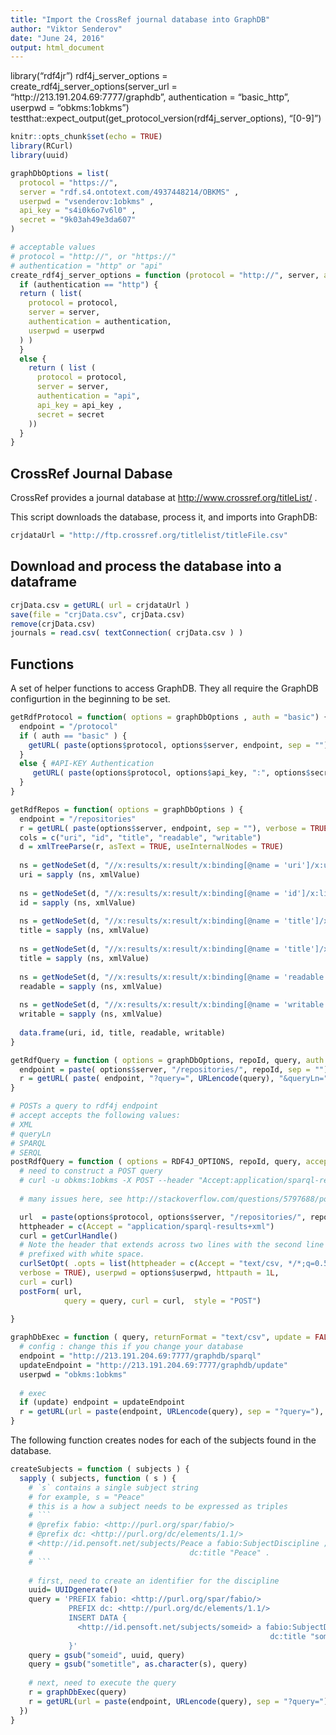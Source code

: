 ```yaml
---
title: "Import the CrossRef journal database into GraphDB"
author: "Viktor Senderov"
date: "June 24, 2016"
output: html_document
---
```


library("rdf4jr")
rdf4j_server_options = create_rdf4j_server_options(server_url = "http://213.191.204.69:7777/graphdb", authentication = "basic_http", userpwd = "obkms:1obkms")
testthat::expect_output(get_protocol_version(rdf4j_server_options), "[0-9]")


```r
knitr::opts_chunk$set(echo = TRUE)
library(RCurl)
library(uuid)

graphDbOptions = list(
  protocol = "https://",
  server = "rdf.s4.ontotext.com/4937448214/OBKMS" ,
  userpwd = "vsenderov:1obkms" ,
  api_key = "s4i0k6o7v6l0" ,
  secret = "9k03ah49e3da607"
)

# acceptable values 
# protocol = "http://", or "https://"
# authentication = "http" or "api"
create_rdf4j_server_options = function (protocol = "http://", server, authentication = "http", userpwd, api_key, secret) {
  if (authentication == "http") {
  return ( list(
    protocol = protocol,
    server = server,
    authentication = authentication,
    userpwd = userpwd
  ) )  
  }
  else {
    return ( list (
      protocol = protocol,
      server = server,
      authentication = "api",
      api_key = api_key ,
      secret = secret
    ))
  }
}
```

## CrossRef Journal Dabase

CrossRef provides a journal database at <http://www.crossref.org/titleList/> .

This script downloads the database, process it, and imports into GraphDB:

```r
crjdataUrl = "http://ftp.crossref.org/titlelist/titleFile.csv"
```

## Download and process the database into a dataframe

```r
crjData.csv = getURL( url = crjdataUrl )
save(file = "crjData.csv", crjData.csv)
remove(crjData.csv)
journals = read.csv( textConnection( crjData.csv ) )
```

## Functions

A set of helper functions to access GraphDB. They all require the GraphDB configurtion in the beginning to be set.

```r
getRdfProtocol = function( options = graphDbOptions , auth = "basic") {
  endpoint = "/protocol"
  if ( auth == "basic" ) {
    getURL( paste(options$protocol, options$server, endpoint, sep = ""), verbose = TRUE, userpwd = graphDbOptions$userpwd, httpauth = 1L)
  }
  else { #API-KEY Authentication
     getURL( paste(options$protocol, options$api_key, ":", options$secret, "@", options$server, endpoint, sep = ""), verbose = TRUE, userpwd = graphDbOptions$userpwd, httpauth = 1L)
  }
}

getRdfRepos = function( options = graphDbOptions ) {
  endpoint = "/repositories"
  r = getURL( paste(options$server, endpoint, sep = ""), verbose = TRUE, userpwd = graphDbOptions$userpwd, httpauth = 1L, httpheader = c(Accept = "application/sparql-results+xml, */*;q=0.5"))
  cols = c("uri", "id", "title", "readable", "writable")
  d = xmlTreeParse(r, asText = TRUE, useInternalNodes = TRUE)
  
  ns = getNodeSet(d, "//x:results/x:result/x:binding[@name = 'uri']/x:uri", "x")
  uri = sapply (ns, xmlValue)
  
  ns = getNodeSet(d, "//x:results/x:result/x:binding[@name = 'id']/x:literal", "x")
  id = sapply (ns, xmlValue)
  
  ns = getNodeSet(d, "//x:results/x:result/x:binding[@name = 'title']/x:literal", "x")
  title = sapply (ns, xmlValue)
  
  ns = getNodeSet(d, "//x:results/x:result/x:binding[@name = 'title']/x:literal", "x")
  title = sapply (ns, xmlValue)
  
  ns = getNodeSet(d, "//x:results/x:result/x:binding[@name = 'readable']/x:literal", "x")
  readable = sapply (ns, xmlValue)
  
  ns = getNodeSet(d, "//x:results/x:result/x:binding[@name = 'writable']/x:literal", "x")
  writable = sapply (ns, xmlValue)
  
  data.frame(uri, id, title, readable, writable)
}

getRdfQuery = function ( options = graphDbOptions, repoId, query, auth = "basic", accept = "application/sparql-results+xml, */*;q=0.5", queryLn = "sparql", infer = "true", varbindings = "", timeout = "0" ) {
  endpoint = paste( options$server, "/repositories/", repoId, sep = "") 
  r = getURL( paste( endpoint, "?query=", URLencode(query), "&queryLn=",queryLn, sep = "") , verbose = TRUE, userpwd = graphDbOptions$userpwd, httpauth = 1L, httpheader = c(Accept = accept))
}

# POSTs a query to rdf4j endpoint
# accept accepts the following values:
# XML
# queryLn
# SPARQL
# SERQL
postRdfQuery = function ( options = RDF4J_OPTIONS, repoId, query, accept = "XML", queryLn = "SPARQL", infer = "true", varbindings, timeout = "0" ) {
  # need to construct a POST query
  # curl -u obkms:1obkms -X POST --header "Accept:application/sparql-results+xml" --data   "query=SELECT%20(COUNT(*)%20as%20?count)%0AFROM%20%3Chttp://www.ontotext.com/implicit%3E%0AWHERE%20%7B%0A%20%20%20?s%20?p%20?o%20.%0A%7D" http://213.191.204.69:7777/graphdb/repositories/OBKMS
  
  # many issues here, see http://stackoverflow.com/questions/5797688/post-request-using-rcurl ,  more specifically comments by Duncan

  url  = paste(options$protocol, options$server, "/repositories/", repoId, sep = "")
  httpheader = c(Accept = "application/sparql-results+xml")
  curl = getCurlHandle()
  # Note the header that extends across two lines with the second line
  # prefixed with white space.
  curlSetOpt( .opts = list(httpheader = c(Accept = "text/csv, */*;q=0.5") ,
  verbose = TRUE), userpwd = options$userpwd, httpauth = 1L,
  curl = curl)
  postForm( url,
            query = query, curl = curl,  style = "POST")
  
}
```

```r
graphDbExec = function ( query, returnFormat = "text/csv", update = FALSE ) {
  # config : change this if you change your database
  endpoint = "http://213.191.204.69:7777/graphdb/sparql"
  updateEndpoint = "http://213.191.204.69:7777/graphdb/update"
  userpwd = "obkms:1obkms"
  
  # exec
  if (update) endpoint = updateEndpoint
  r = getURL(url = paste(endpoint, URLencode(query), sep = "?query="), userpwd = userpwd, httpheader = c(Accept=returnFormat), verbose = TRUE , httpauth= 1L)
}
```

The following function creates nodes for each of the subjects found in the database.

```r
createSubjects = function ( subjects ) {
  sapply ( subjects, function ( s ) {
    # `s` contains a single subject string
    # for example, s = "Peace"
    # this is a how a subject needs to be expressed as triples
    # ```
    # @prefix fabio: <http://purl.org/spar/fabio/>
    # @prefix dc: <http://purl.org/dc/elements/1.1/>
    # <http://id.pensoft.net/subjects/Peace a fabio:SubjectDiscipline ;
    #                                   dc:title "Peace" .
    # ```
    
    # first, need to create an identifier for the discipline
    uuid= UUIDgenerate()
    query = 'PREFIX fabio: <http://purl.org/spar/fabio/>
             PREFIX dc: <http://purl.org/dc/elements/1.1/>
             INSERT DATA {
               <http://id.pensoft.net/subjects/someid> a fabio:SubjectDiscipline ;
                                                          dc:title "sometitle" .
             }'
    query = gsub("someid", uuid, query)
    query = gsub("sometitle", as.character(s), query)
    
    # next, need to execute the query
    r = graphDbExec(query)
    r = getURL(url = paste(endpoint, URLencode(query), sep = "?query="), userpwd = "obkms:1obkms", httpheader = c(Accept="text/csv"), verbose = TRUE , httpauth= 1L)
  })
}
```
